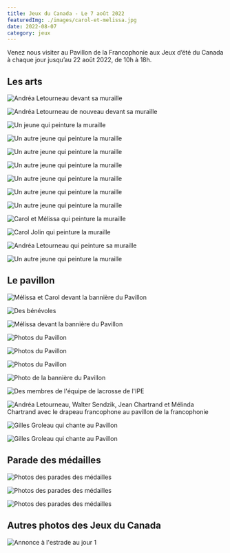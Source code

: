 ```yaml
---
title: Jeux du Canada - Le 7 août 2022
featuredImg: ./images/carol-et-melissa.jpg
date: 2022-08-07
category: jeux
---
```

Venez nous visiter au Pavillon de la Francophonie aux Jeux d’été du Canada à chaque jour jusqu’au 22 août 2022, de 10h à 18h.

<h2 className="pt-5">Les arts</h2>
<div className="row">
<div className="col-md-4 my-3">

![Andréa Letourneau devant sa muraille](./images/andrea.jpg)
</div>
<div className="col-md-4 my-3">

![Andréa Letourneau de nouveau devant sa muraille](./images/andrea-4.jpg)
</div>
<div className="col-md-4 my-3">

![Un jeune qui peinture la muraille](./images/arts.jpg)
</div>


<div className="col-md-4 my-3">

![Un autre jeune qui peinture la muraille](./images/arts-1.jpg)
</div>
<div className="col-md-4 my-3">

![Un autre jeune qui peinture la muraille](./images/arts-2.jpg)
</div>
<div className="col-md-4 my-3">

![Un autre jeune qui peinture la muraille](./images/arts-4.jpg)
</div>

<div className="col-md-4 my-3">

![Un autre jeune qui peinture la muraille](./images/arts-5.jpg)
</div>
<div className="col-md-4 my-3">

![Un autre jeune qui peinture la muraille](./images/arts-6.jpg)
</div>
<div className="col-md-4 my-3">

![Un autre jeune qui peinture la muraille](./images/arts-7.jpg)
</div>
<div className="col-md-4 my-3">

![Carol et Mélissa qui peinture la muraille](./images/carol-et-melissa.jpg)
</div>
<div className="col-md-4 my-3">

![Carol Jolin qui peinture la muraille](./images/carol-jolin.jpg)
</div>
<div className="col-md-4 my-3">

![Andréa Letourneau qui peinture sa muraille](./images/andrea-2.jpg)
</div>
<div className="col-md-4 my-3">

![Un autre jeune qui peinture la muraille](./images/arts-3.jpg)
</div>
</div>

<h2 className="pt-5">Le pavillon</h2>
<div className="row">
<div className="col-md-4 my-3">

![Mélissa et Carol devant la bannière du Pavillon](./images/assemblee-francophonie.jpg)
</div>
<div className="col-md-4 my-3">

![Des bénévoles](./images/benevoles.jpg)
</div>
<div className="col-md-4 my-3">

![Mélissa devant la bannière du Pavillon](./images/melissa.jpg)
</div>

<div className="col-md-4 my-3">

![Photos du Pavillon](./images/pavillon.jpg)
</div>
<div className="col-md-4 my-3">

![Photos du Pavillon](./images/pavillon-2.jpg)
</div>
<div className="col-md-4 my-3">

![Photos du Pavillon](./images/pavillon-3.jpg)
</div>
<div className="col-md-4 my-3">

![Photo de la bannière du Pavillon](./images/pavillon-4.jpg)
</div>
<div className="col-md-4 my-3">

![Des membres de l'équipe de lacrosse de l'IPE](./images/pei-lacrosse.jpg)
</div>
<div className="col-md-4 my-3">

![Andréa Letourneau, Walter Sendzik, Jean Chartrand et Mélinda Chartrand avec le drapeau francophone au pavillon de la francophonie](./images/walter-sendzik.jpg)
</div>
<div className="col-md-4 my-3">

![Gilles Groleau qui chante au Pavillon](./images/gilles-groleau.jpg)
</div>
<div className="col-md-4 my-3">

![Gilles Groleau qui chante au Pavillon](./images/gilles-groleau-2.jpg)
</div>
</div>

<h2 className="pt-5">Parade des médailles</h2>
<div className="row">
<div className="col-md-4 my-3">

![Photos des parades des médailles](./images/parade-des-medailles-1.jpg)
</div>
<div className="col-md-4 my-3">

![Photos des parades des médailles](./images/parade-des-medailles-2.jpg)
</div>
<div className="col-md-4 my-3">

![Photos des parades des médailles](./images/parade-des-medailles-3.jpg)
</div>
</div>

<h2 className="pt-5">Autres photos des Jeux du Canada</h2>
<div className="row">
<div className="col-md-4 my-3">

![Annonce à l'estrade au jour 1](./images/estrade-jour-1.jpg)
</div>
</div>